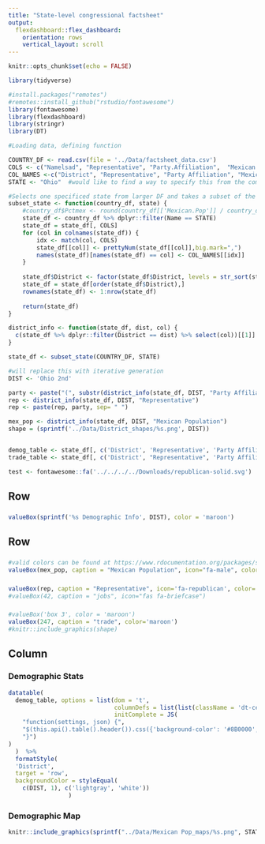 ---
title: "State-level congressional factsheet"
output: 
  flexdashboard::flex_dashboard:
    orientation: rows
    vertical_layout: scroll
---

<style>

body {
  padding-top:0px
}

.navbar{
  visibility: hidden
}

</style>


```{r setup, include=FALSE}
knitr::opts_chunk$set(echo = FALSE)
```

```{r load-packages, message=FALSE, warning=FALSE, include=FALSE}
library(tidyverse)

#install.packages("remotes")
#remotes::install_github("rstudio/fontawesome")
library(fontawesome)
library(flexdashboard)
library(stringr)
library(DT)
```

```{r}
#Loading data, defining function

COUNTRY_DF <- read.csv(file = '../Data/factsheet_data.csv')
COLS <- c("Namelsad", "Representative", "Party.Affiliation",  "Mexican.Pop", "Total.Pop", "Exports.to.Mexico..2018..USD.Million.", "Total.Jobs..2018")
COL_NAMES <-c("District", "Representative", "Party Affiliation", "Mexican Population", "Total Population", "Exports to Mexico 2018 (USD Million)", "Total Jobs 2018")
STATE <- "Ohio"  #would like to find a way to specify this from the command line

#Selects one specificed state from larger DF and takes a subset of the columns
subset_state <- function(country_df, state) {
    #country_df$Pctmex <- round(country_df[['Mexican.Pop']] / country_df[['Total.Pop']] * 100, digits=0)
    state_df <- country_df %>% dplyr::filter(Name == STATE)
    state_df = state_df[, COLS]
    for (col in colnames(state_df)) {
        idx <- match(col, COLS)
        state_df[[col]] <- prettyNum(state_df[[col]],big.mark=",")
        names(state_df)[names(state_df) == col] <- COL_NAMES[[idx]]
    }
    
    state_df$District <- factor(state_df$District, levels = str_sort(state_df$District, numeric=TRUE))
    state_df = state_df[order(state_df$District),]
    rownames(state_df) <- 1:nrow(state_df)
    
    return(state_df)
}

district_info <- function(state_df, dist, col) {
  c(state_df %>% dplyr::filter(District == dist) %>% select(col))[[1]]
}

state_df <- subset_state(COUNTRY_DF, STATE)

#will replace this with iterative generation
DIST <- 'Ohio 2nd'

party <- paste("(", substr(district_info(state_df, DIST, "Party Affiliation"), 1, 1), ")", sep = "")
rep <- district_info(state_df, DIST, "Representative")
rep <- paste(rep, party, sep= " ")

mex_pop <- district_info(state_df, DIST, "Mexican Population")
shape = (sprintf('../Data/District_shapes/%s.png', DIST))


demog_table <- state_df[, c('District', 'Representative', 'Party Affiliation', 'Mexican Population', 'Total Population')] 
trade_table <- state_df[, c('District', "Representative", 'Party Affiliation',  "Exports to Mexico 2018 (USD Million)", "Total Jobs 2018" )]

test <- fontawesome::fa('../../../../Downloads/republican-solid.svg')


```


Row
-------------------------------------
###

```{r}
valueBox(sprintf('%s Demographic Info', DIST), color = 'maroon') 

```

Row
-------------------------------------
### 
```{r}
#valid colors can be found at https://www.rdocumentation.org/packages/shinydashboard/versions/0.7.1/topics/validColors
valueBox(mex_pop, caption = "Mexican Population", icon="fa-male", color='maroon')

```

###
```{r}
valueBox(rep, caption = "Representative", icon='fa-republican', color='maroon')
#valueBox(42, caption = "jobs", icon="fas fa-briefcase")
```

### 
```{r}
#valueBox('box 3', color = 'maroon')
valueBox(247, caption = "trade", color='maroon')
#knitr::include_graphics(shape)
```
    

Column {data-width=400, data-length=300}
-------------------------------------
  
### Demographic Stats
    
```{r}
datatable(
  demog_table, options = list(dom = 't',
                              columnDefs = list(list(className = 'dt-center', targets = "_all")),
                              initComplete = JS(
    "function(settings, json) {",
    "$(this.api().table().header()).css({'background-color': '#8B0000', 'color': '#fff'});",
    "}")
)
  )  %>%
  formatStyle(
  'District',
  target = 'row', 
  backgroundColor = styleEqual(
    c(DIST, 1), c('lightgray', 'white'))
                 )

```
   
### Demographic Map 
```{r}
knitr::include_graphics(sprintf("../Data/Mexican Pop_maps/%s.png", STATE))

```


